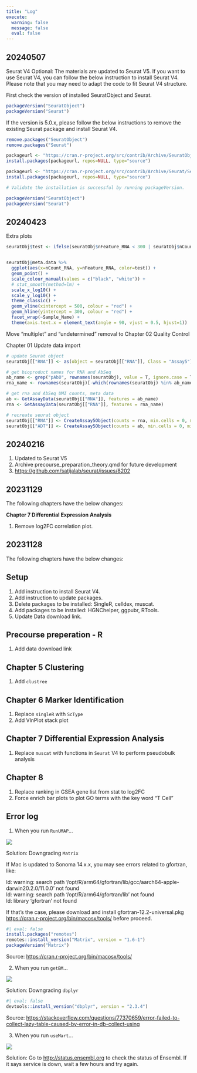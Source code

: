 ```yaml
---
title: "Log"
execute:
  warning: false
  message: false
  eval: false
---
```


## 20240507

Seurat V4 Optional: The materials are updated to Seurat V5. If you want to use Seurat V4, you can follow the below instruction to install Seurat V4. Please note that you may need to adapt the code to fit Seurat V4 structure.

First check the version of installed SeuratObject and Seurat.

```r
packageVersion("SeuratObject")
packageVersion("Seurat")
```

If the version is 5.0.x, please follow the below instructions to remove the existing Seurat package and install Seurat V4.

```r
remove.packages("SeuratObject")
remove.packages("Seurat")

packageurl <- "https://cran.r-project.org/src/contrib/Archive/SeuratObject/SeuratObject_4.1.4.tar.gz" 
install.packages(packageurl, repos=NULL, type="source")

packageurl <- "https://cran.r-project.org/src/contrib/Archive/Seurat/Seurat_4.4.0.tar.gz" 
install.packages(packageurl, repos=NULL, type="source")

# Validate the installation is successful by running packageVersion.

packageVersion("SeuratObject")
packageVersion("Seurat")
```

## 20240423

Extra plots

```r
seuratObj$test <- ifelse(seuratObj$nFeature_RNA < 300 | seuratObj$nCount_RNA < 500, "low", "high")


seuratObj@meta.data %>%
  ggplot(aes(x=nCount_RNA, y=nFeature_RNA, color=test)) +
  geom_point() +
  scale_colour_manual(values = c("black", "white")) +
  # stat_smooth(method=lm) +
  scale_x_log10() +
  scale_y_log10() +
  theme_classic() +
  geom_vline(xintercept = 500, colour = "red") +
  geom_hline(yintercept = 300, colour = "red") +
  facet_wrap(~Sample_Name) +
  theme(axis.text.x = element_text(angle = 90, vjust = 0.5, hjust=1))
```

Move "multiplet" and "undetermined" removal to Chapter 02 Quality Control

Chapter 01 Update data import

```r
# update Seurat object
seuratObj[["RNA"]] <- as(object = seuratObj[["RNA"]], Class = "Assay5") 

# get bioproduct names for RNA and AbSeq
ab_name <- grep("pAbO", rownames(seuratObj), value = T, ignore.case = T)
rna_name <- rownames(seuratObj)[-which(rownames(seuratObj) %in% ab_name)]

# get rna and AbSeq UMI counts, meta data
ab <- GetAssayData(seuratObj[["RNA"]], features = ab_name)
rna <- GetAssayData(seuratObj[["RNA"]], features = rna_name)

# recreate seurat object
seuratObj[["RNA"]] <- CreateAssay5Object(counts = rna, min.cells = 0, min.features = 0)
seuratObj[["ADT"]] <- CreateAssay5Object(counts = ab, min.cells = 0, min.features = 0)
```

## 20240216

1.  Updated to Seurat V5
2.  Archive precourse_preparation_theory.qmd for future development
3.  <https://github.com/satijalab/seurat/issues/8202>

## 20231129

The following chapters have the below changes:

**Chapter 7 Differential Expression Analysis**

1.  Remove log2FC correlation plot.

## 20231128

The following chapters have the below changes:

## **Setup**

1.  Add instruction to install Seurat V4.
2.  Add instruction to update packages.
3.  Delete packages to be installed: SingleR, celldex, muscat.
4.  Add packages to be installed: HGNChelper, ggpubr, RTools.
5.  Update Data download link.

## **Precourse preperation - R**

1.  Add data download link

## Chapter 5 Clustering

1.  Add `clustree`

## Chapter 6 Marker Identification

1.  Replace `singleR` with `ScType`
2.  Add VlnPlot stack plot

## Chapter 7 Differential Expression Analysis

1.  Replace `muscat` with functions in `Seurat` V4 to perform pseudobulk analysis

## Chapter 8

1.  Replace ranking in GSEA gene list from stat to log2FC
2.  Force enrich bar plots to plot GO terms with the key word "T Cell"

## **Error log**

1.  When you run `RunUMAP`...

![](figures/irlba_error.png)

Solution: Downgrading `Matrix`

If Mac is updated to Sonoma 14.x.x, you may see errors related to gfortran, like:

ld: warning: search path '/opt/R/arm64/gfortran/lib/gcc/aarch64-apple-darwin20.2.0/11.0.0' not found\
ld: warning: search path '/opt/R/arm64/gfortran/lib' not found\
ld: library 'gfortran' not found

If that's the case, please download and install gfortran-12.2-universal.pkg <https://cran.r-project.org/bin/macosx/tools/> before proceed.

```r
#| eval: false
install.packages("remotes")
remotes::install_version("Matrix", version = "1.6-1")
packageVersion("Matrix")
```

Source: <https://cran.r-project.org/bin/macosx/tools/>

2.  When you run `getBM`...

![](figures/getBM_error.png)

Solution: Downgrading `dbplyr`

```r
#| eval: false
devtools::install_version("dbplyr", version = "2.3.4")
```

Source: <https://stackoverflow.com/questions/77370659/error-failed-to-collect-lazy-table-caused-by-error-in-db-collect-using>

3.  When you run `useMart`...

![](figures/useMart_error.png)

Solution: Go to <http://status.ensembl.org> to check the status of Ensembl. If it says service is down, wait a few hours and try again.
